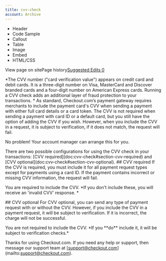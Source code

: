 ```yaml
---
title: cvv-check
account: Archive
---
```


*   Header
*   Code Sample
*   Callout
*   Table
*   Image
*   Embed
*   HTML/CSS

View page on sitePage history[Suggested Edits 0](/project/checkoutdocs-legacy/v1.9/suggested)

\*The CVV number ("card verification value") appears on credit card and debit cards. It is a three-digit number on Visa, MasterCard and Discover branded cards and a four-digit number on American Express cards. Running a CVV check adds an additional layer of fraud protection to your transactions. \* As standard, Checkout.com’s payment gateway requires merchants to include the payment card's CVV when sending a payment with either full card details or a card token. The CVV is not required when sending a payment with card ID or a default card, but you still have the option of adding the CVV if you wish. However, when you include the CVV in a request, it is subject to verification, if it does not match, the request will fail. 

No problem! Your account manager can arrange this for you. 

There are two possible configurations for using the CVV check in your transactions: \[CVV required\](doc:cvv-check#section-cvv-required) and \[CVV optional\](doc:cvv-check#section-cvv-optional). ## CVV required If the CVV is required, you must include it for all payment request types except for payments using a card ID. If the payment contains incorrect or missing CVV information, the request will fail. 

You are required to include the CVV. \*If you don't include these, you will receive an 'invalid CVV' response. \* 

\## CVV optional For CVV optional, you can send any type of payment request with or without the CVV. However, if you include the CVV in a payment request, it will be subject to verification. If it is incorrect, the charge will not be successful. 

You are not required to include the CVV. \*If you \*\*do\*\* include it, it will be subject to verification checks.\* 

Thanks for using Checkout.com. If you need any help or support, then message our support team at \[support@checkout.com\](mailto:support@checkout.com).